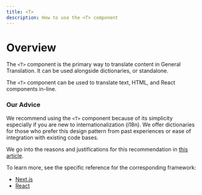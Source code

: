 ```yaml
---
title: <T>
description: How to use the <T> component
---
```


# Overview

The `<T>` component is the primary way to translate content in General Translation. It can be used alongside dictionaries, or standalone.

The `<T>` component can be used to translate text, HTML, and React components in-line.


### Our Advice

We recommend using the `<T>` component because of its simplicity especially if you are new to internationalization (i18n).
We offer dictionaries for those who prefer this design pattern from past experiences or ease of integration with existing code bases.

We go into the reasons and justifications for this recommendation in [this article](/docs/next/discussions/inline-vs-dictionary).


To learn more, see the specific reference for the corresponding framework:

- [Next.js](/docs/next/reference/t-reference)
- [React](/docs/react/t)
